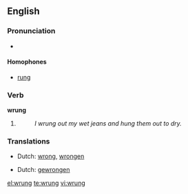 ==English==

===Pronunciation===
* {{IPA|/'rʌɳ/}}

====Homophones====
* [[rung]]

===Verb===
'''wrung'''

# {{past of|wring}}
#: ''I wrung out my wet jeans and hung them out to dry.''

===Translations===
{{rfc-level|Translations at L3+ (AutoFormat would have corrected level of Translations)}}
{{trans-top|past tense of wring}}
* Dutch: [[wrong]], [[wrongen]]
{{trans-mid}}
{{trans-bottom}}

{{trans-top|past participle of wring}}
* Dutch: [[gewrongen]]
{{trans-mid}}
{{trans-bottom}}

[[el:wrung]]
[[te:wrung]]
[[vi:wrung]]